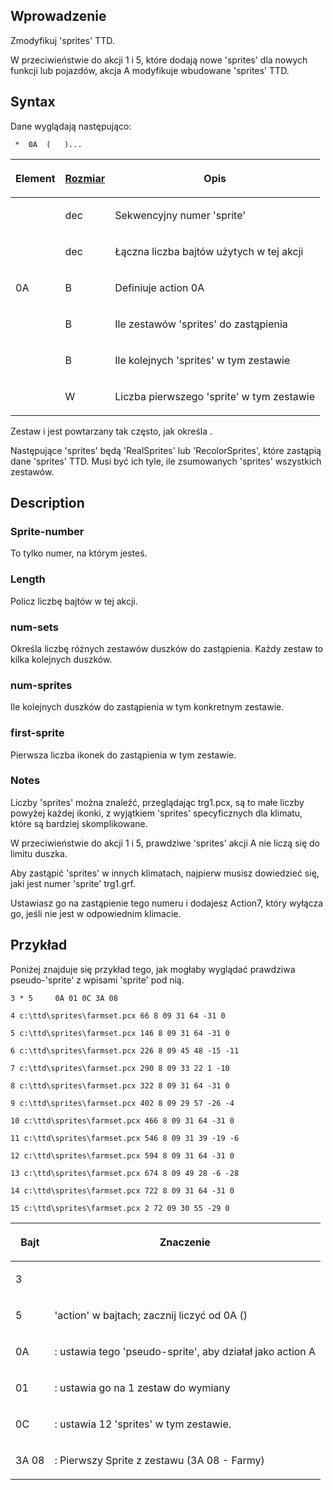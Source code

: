 {{pl/Development/NewGRF/inne strony|en=newgrf-specs.tt-wiki.net/wiki/ActionA|pl=pl/Development/NewGRF/NFO Specs/ActionA}}
<!--[[Category:Artykuły w języku polskim/Pl]]-->
<!--{{-}}<br>{{ambox | text = w trakcie edycji.}}-->

== Wprowadzenie ==


Zmodyfikuj 'sprites' TTD.


W przeciwieństwie do akcji 1 i 5, które dodają nowe 'sprites' dla nowych funkcji lub pojazdów, akcja A modyfikuje wbudowane 'sprites' TTD.

== Syntax ==

Dane wyglądają następująco:

 <Sprite-number> * <Length> 0A <num-sets> ( <num-sprites> <first-sprite> )...

{|
!Element!![[pl/Development/NewGRF/NFO Specs/GRFActionsDetailed|Rozmiar]]!!Opis

|-
|<Sprite-number>||dec||Sekwencyjny numer 'sprite'

|-
|<length>||dec||Łączna liczba bajtów użytych w tej akcji

|-
|0A||B||Definiuje action 0A

|-
|<num-sets>||B||Ile zestawów 'sprites' do zastąpienia

|-
|<num-sprites>||B||Ile kolejnych 'sprites' w tym zestawie

|-
|<first-sprite>||W||Liczba pierwszego 'sprite' w tym zestawie
|}

Zestaw <num-sprites> i <first-sprite> jest powtarzany tak często, jak określa <num-sprites> .

Następujące 'sprites' będą 'RealSprites' lub 'RecolorSprites', które zastąpią dane 'sprites' TTD. Musi być ich tyle, ile zsumowanych 'sprites' wszystkich zestawów.

== Description ==

=== Sprite-number ===

To tylko numer, na którym jesteś.

=== Length ===

Policz liczbę bajtów w tej akcji.

=== num-sets ===

Określa liczbę różnych zestawów duszków do zastąpienia. Każdy zestaw to kilka kolejnych duszków.

=== num-sprites ===

Ile kolejnych duszków do zastąpienia w tym konkretnym zestawie.

=== first-sprite ===

Pierwsza liczba ikonek do zastąpienia w tym zestawie.

=== Notes ===

Liczby 'sprites' można znaleźć, przeglądając trg1.pcx, są to małe liczby powyżej każdej ikonki, z wyjątkiem 'sprites' specyficznych dla klimatu, które są bardziej skomplikowane.

W przeciwieństwie do akcji 1 i 5, prawdziwe 'sprites' akcji A nie liczą się do limitu duszka.

Aby zastąpić 'sprites' w innych klimatach, najpierw musisz dowiedzieć się, jaki jest numer 'sprite' trg1.grf.

Ustawiasz go na zastąpienie tego numeru i dodajesz Action7, który wyłącza go, jeśli nie jest w odpowiednim klimacie.

== Przykład ==

Poniżej znajduje się przykład tego, jak mogłaby wyglądać prawdziwa pseudo-'sprite' z wpisami 'sprite' pod nią.

<pre>3 * 5     0A 01 0C 3A 08

4 c:\ttd\sprites\farmset.pcx 66 8 09 31 64 -31 0

5 c:\ttd\sprites\farmset.pcx 146 8 09 31 64 -31 0

6 c:\ttd\sprites\farmset.pcx 226 8 09 45 48 -15 -11

7 c:\ttd\sprites\farmset.pcx 290 8 09 33 22 1 -10

8 c:\ttd\sprites\farmset.pcx 322 8 09 31 64 -31 0

9 c:\ttd\sprites\farmset.pcx 402 8 09 29 57 -26 -4

10 c:\ttd\sprites\farmset.pcx 466 8 09 31 64 -31 0

11 c:\ttd\sprites\farmset.pcx 546 8 09 31 39 -19 -6

12 c:\ttd\sprites\farmset.pcx 594 8 09 31 64 -31 0

13 c:\ttd\sprites\farmset.pcx 674 8 09 49 28 -6 -28

14 c:\ttd\sprites\farmset.pcx 722 8 09 31 64 -31 0

15 c:\ttd\sprites\farmset.pcx 2 72 09 30 55 -29 0</pre>

{|
!Bajt!!Znaczenie

|-
|3||<sprite-number>

|-
|5||<length> 'action' w bajtach; zacznij liczyć od 0A (<action>)

|-
|0A||<action>: ustawia tego 'pseudo-sprite', aby działał jako action A

|-
|01||<num-sets>: ustawia go na 1 zestaw do wymiany

|-
|0C||<num-sprites>: ustawia 12 'sprites' w tym zestawie.

|-
|3A 08||<first-sprite>: Pierwszy Sprite z zestawu (3A 08 - Farmy)
|}